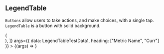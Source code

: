 
<Meta title="Lab/LegendTable" component={LegendTable} />

## LegendTable

`Buttons` allow users to take actions, and make choices, with a single tap.
`LegendTable` is a button with solid background.

<Canvas>
  <Story
    name="Default"
    decorators={[
      (Story) => (
        <div style={{ width: "30rem", height: "10rem" }}>
          <Story />
        </div>
      ),
    ]}
    args={{ data: LegendTableTestData1, heading: ["Metric Name", "Curr"] }}
  >
    {(args) => <LegendTable {...args} />}
  </Story>
</Canvas>

<ArgsTable of={LegendTable} />

